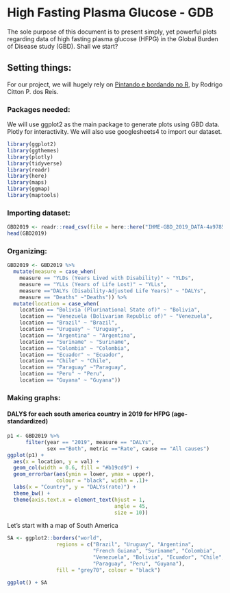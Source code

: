 # High Fasting Plasma Glucose - GDB

The sole purpose of this document is to present simply, yet powerful plots regarding data of high fasting plasma glucose (HFPG) in the Global Burden of Disease study (GBD). Shall we start?

## Setting things:

For our project, we will hugely rely on [Pintando e bordando no R](https://datathon-ufrgs.github.io/Pintando_e_Bordando_no_R/#1), by Rodrigo Citton P. dos Reis.

### Packages needed:

We will use ggplot2 as the main package to generate plots using GBD data. Plotly for interactivity. We will also use googlesheets4 to import our dataset.

```r
library(ggplot2)
library(ggthemes)
library(plotly)
library(tidyverse)
library(readr)
library(here)
library(maps)
library(ggmap)
library(maptools)
```

### Importing dataset:

```r
GBD2019 <- readr::read_csv(file = here::here("IHME-GBD_2019_DATA-4a978572-1.csv"))
head(GBD2019)
```

### Organizing:

```r
GBD2019 <- GBD2019 %>% 
  mutate(measure = case_when(
    measure == "YLDs (Years Lived with Disability)" ~ "YLDs",
    measure == "YLLs (Years of Life Lost)" ~ "YLLs",
    measure =="DALYs (Disability-Adjusted Life Years)" ~ "DALYs",
    measure == "Deaths" ~"Deaths")) %>% 
  mutate(location = case_when(
    location == "Bolivia (Plurinational State of)" ~ "Bolivia",
    location == "Venezuela (Bolivarian Republic of)" ~ "Venezuela",
    location == "Brazil" ~ "Brazil",
    location == "Uruguay" ~ "Uruguay",
    location == "Argentina" ~ "Argentina",
    location == "Suriname" ~ "Suriname",
    location == "Colombia" ~ "Colombia",
    location == "Ecuador" ~ "Ecuador",
    location == "Chile" ~ "Chile",
    location == "Paraguay" ~"Paraguay",
    location == "Peru" ~ "Peru",
    location == "Guyana" ~ "Guyana"))
```

### Making graphs:

#### DALYS for each south america country in 2019 for HFPG (age-standardized)

```r
p1 <- GBD2019 %>%
      filter(year == "2019", measure == "DALYs",
             sex =="Both", metric =="Rate", cause == "All causes")
ggplot(p1) +
  aes(x = location, y = val) +
  geom_col(width = 0.6, fill = "#b19cd9") +
  geom_errorbar(aes(ymin = lower, ymax = upper),
                colour = "black", width = .1)+
  labs(x = "Country", y = "DALYs(rate)") +
  theme_bw() +
  theme(axis.text.x = element_text(hjust = 1,
                                   angle = 45,
                                   size = 10))
```

Let's start with a map of South America

```r
SA <- ggplot2::borders("world",
                regions = c("Brazil", "Uruguay", "Argentina",
                            "French Guiana", "Suriname", "Colombia",
                            "Venezuela", "Bolivia", "Ecuador", "Chile",
                            "Paraguay", "Peru", "Guyana"),
                fill = "grey70", colour = "black")

ggplot() + SA
```
